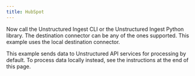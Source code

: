 ```yaml
---
title: HubSpot
---
```



<NewDocument />


<SharedContentHubSpot/>

Now call the Unstructured Ingest CLI or the Unstructured Ingest Python library.  The destination connector can be any of the ones supported. This example uses the local destination connector.

This example sends data to Unstructured API services for processing by default. To process data locally instead, see the instructions at the end of this page.


<CodeGroup>
  <HubSpotSh />
  <HubSpotPyV1 />
</CodeGroup>


<SharedPartitionByAPIOSS/>